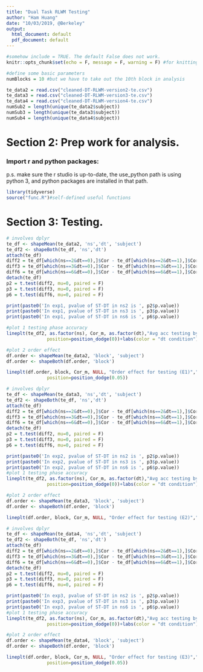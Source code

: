 ```yaml
---
title: "Dual Task RLWM Testing"
author: "Ham Huang"
date: "10/03/2019, @Berkeley"
output:
  html_document: default
  pdf_document: default
---
```


```r
#somehow include = TRUE. The default False does not work.
knitr::opts_chunk$set(echo = F, message = F, warning = F) #for knitting the script. echo = F to not show code, warning = FALSE to show no warnings
```
```r
#define some basic parameters
numBlocks = 10 #but we have to take out the 10th block in analysis

te_data2 = read.csv("cleaned-DT-RLWM-version2-te.csv")
te_data3 = read.csv("cleaned-DT-RLWM-version3-te.csv")
te_data4 = read.csv("cleaned-DT-RLWM-version4-te.csv")
numSub2 = length(unique(te_data2$subject))
numSub3 = length(unique(te_data3$subject))
numSub4 = length(unique(te_data4$subject))
```
# Section 2: Prep work for analysis.

### Import r and python packages:
p.s. make sure the r studio is up-to-date, the use_python path is using python 3, and python packages are installed in that path.

```r
library(tidyverse)
source("func.R")#self-defined useful functions
``` 

# Section 3: Testing. 
```r
# involves dplyr
te_df <- shapeMean(te_data2, 'ns','dt', 'subject')
te_df2 <- shapeBoth(te_df, 'ns','dt')
attach(te_df)
diff2 = te_df[which(ns==2&dt==0),]$Cor - te_df[which(ns==2&dt==1),]$Cor
diff3 = te_df[which(ns==3&dt==0),]$Cor - te_df[which(ns==3&dt==1),]$Cor
diff6 = te_df[which(ns==6&dt==0),]$Cor - te_df[which(ns==6&dt==1),]$Cor
detach(te_df)
p2 = t.test(diff2, mu=0, paired = F)
p3 = t.test(diff3, mu=0, paired = F)
p6 = t.test(diff6, mu=0, paired = F)

print(paste0('In exp1, pvalue of ST-DT in ns2 is ', p2$p.value))
print(paste0('In exp1, pvalue of ST-DT in ns3 is ', p3$p.value))
print(paste0('In exp1, pvalue of ST-DT in ns6 is ', p6$p.value))

#plot 1 testing phase accuracy
lineplt(te_df2, as.factor(ns), Cor_m, as.factor(dt),"Avg acc testing by condition (E1)","set size condition","Average accuracy")+ geom_errorbar(aes(ymin=Cor_m-Cor_se, ymax=Cor_m+Cor_se), width=.2,
               position=position_dodge(0))+labs(color = "dt condition")+ylim(0,1)

#plot 2 order effect
df.order <- shapeMean(te_data2, 'block', 'subject')
df.order <- shapeBoth(df.order, 'block')

lineplt(df.order, block, Cor_m, NULL, "Order effect for testing (E1)","Block number","P(correct)")+geom_errorbar(aes(ymin=Cor_m-Cor_se, ymax=Cor_m+Cor_se), width=.2,
               position=position_dodge(0.05)) 
```

```r
# involves dplyr
te_df <- shapeMean(te_data3, 'ns','dt', 'subject')
te_df2 <- shapeBoth(te_df, 'ns','dt')
attach(te_df)
diff2 = te_df[which(ns==2&dt==0),]$Cor - te_df[which(ns==2&dt==1),]$Cor
diff3 = te_df[which(ns==3&dt==0),]$Cor - te_df[which(ns==3&dt==1),]$Cor
diff6 = te_df[which(ns==6&dt==0),]$Cor - te_df[which(ns==6&dt==1),]$Cor
detach(te_df)
p2 = t.test(diff2, mu=0, paired = F)
p3 = t.test(diff3, mu=0, paired = F)
p6 = t.test(diff6, mu=0, paired = F)

print(paste0('In exp2, pvalue of ST-DT in ns2 is ', p2$p.value))
print(paste0('In exp2, pvalue of ST-DT in ns3 is ', p3$p.value))
print(paste0('In exp2, pvalue of ST-DT in ns6 is ', p6$p.value))
#plot 1 testing phase accuracy
lineplt(te_df2, as.factor(ns), Cor_m, as.factor(dt),"Avg acc testing by condition (E2)","set size condition","Average accuracy")+ geom_errorbar(aes(ymin=Cor_m-Cor_se, ymax=Cor_m+Cor_se), width=.2,
               position=position_dodge(0))+labs(color = "dt condition")+ylim(0,1)

#plot 2 order effect
df.order <- shapeMean(te_data3, 'block', 'subject')
df.order <- shapeBoth(df.order, 'block')

lineplt(df.order, block, Cor_m, NULL, "Order effect for testing (E2)","Block number","P(correct)")+geom_errorbar(aes(ymin=Cor_m-Cor_se, ymax=Cor_m+Cor_se), width=.2, position=position_dodge(0.05)) 
```

```r
# involves dplyr
te_df <- shapeMean(te_data4, 'ns','dt', 'subject')
te_df2 <- shapeBoth(te_df, 'ns','dt')
attach(te_df)
diff2 = te_df[which(ns==2&dt==0),]$Cor - te_df[which(ns==2&dt==1),]$Cor
diff3 = te_df[which(ns==3&dt==0),]$Cor - te_df[which(ns==3&dt==1),]$Cor
diff6 = te_df[which(ns==6&dt==0),]$Cor - te_df[which(ns==6&dt==1),]$Cor
detach(te_df)
p2 = t.test(diff2, mu=0, paired = F)
p3 = t.test(diff3, mu=0, paired = F)
p6 = t.test(diff6, mu=0, paired = F)

print(paste0('In exp3, pvalue of ST-DT in ns2 is ', p2$p.value))
print(paste0('In exp3, pvalue of ST-DT in ns3 is ', p3$p.value))
print(paste0('In exp3, pvalue of ST-DT in ns6 is ', p6$p.value))
#plot 1 testing phase accuracy
lineplt(te_df2, as.factor(ns), Cor_m, as.factor(dt),"Avg acc testing by condition (E3)","set size condition","Average accuracy")+ geom_errorbar(aes(ymin=Cor_m-Cor_se, ymax=Cor_m+Cor_se), width=.2,
               position=position_dodge(0))+labs(color = "dt condition")+ylim(0,1)

#plot 2 order effect
df.order <- shapeMean(te_data4, 'block', 'subject')
df.order <- shapeBoth(df.order, 'block')

lineplt(df.order, block, Cor_m, NULL, "Order effect for testing (E3)","Block number","P(correct)")+geom_errorbar(aes(ymin=Cor_m-Cor_se, ymax=Cor_m+Cor_se), width=.2,
               position=position_dodge(0.05)) 
```

